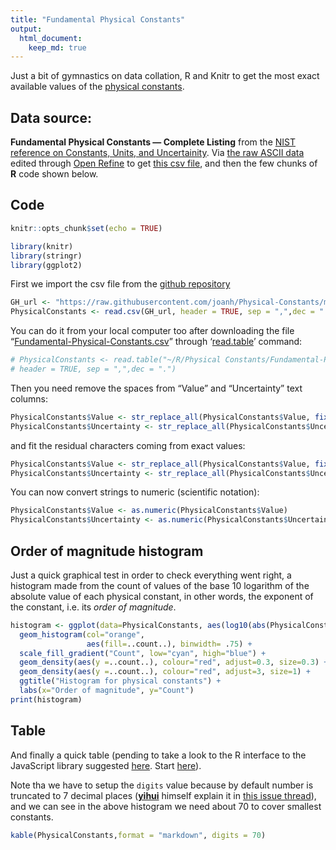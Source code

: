 ---
title: "Fundamental Physical Constants"
output:
  html_document:
    keep_md: true
---

Just a bit of gymnastics on data collation, R and Knitr to get the most exact available values of the [physical constants](https://en.wikipedia.org/wiki/Physical_constant).

## Data source:

**Fundamental Physical Constants --- Complete Listing**
from the [NIST reference on Constants, Units, and Uncertainity](https://physics.nist.gov/cuu/Constants/index.html). 
Via [the raw ASCII data](http://physics.nist.gov/cuu/Constants/Table/allascii.txt) edited through [Open Refine](http://openrefine.org/) to get [this csv file](https://raw.githubusercontent.com/joanh/Physical-Constants/master/Fundamental-Physical-Constants.csv), and then the few chunks of **R** code shown below.


## Code

```{r setup, include=TRUE}
knitr::opts_chunk$set(echo = TRUE)
```

```{r results='hide', message=FALSE, warning=FALSE}
library(knitr)
library(stringr)
library(ggplot2)
```
First we import the csv file from the [github repository](https://raw.githubusercontent.com/joanh/Physical-Constants/master/Fundamental-Physical-Constants.csv)

```{r evaluate=TRUE}
GH_url <- "https://raw.githubusercontent.com/joanh/Physical-Constants/master/Fundamental-Physical-Constants.csv"
PhysicalConstants <- read.csv(GH_url, header = TRUE, sep = ",",dec = ".")

```

You can do it from your local computer too after downloading the file  "[Fundamental-Physical-Constants.csv](https://raw.githubusercontent.com/joanh/Physical-Constants/master/Fundamental-Physical-Constants.csv)" through '[read.table](https://stat.ethz.ch/R-manual/R-devel/library/utils/html/read.table.html)' command:

``` {r evaluate=FALSE}
# PhysicalConstants <- read.table("~/R/Physical Constants/Fundamental-Physical-Constants.csv",
# header = TRUE, sep = ",",dec = ".")
```
Then you need remove the spaces from "Value" and "Uncertainty" text columns:

``` {r evaluate=TRUE}
PhysicalConstants$Value <- str_replace_all(PhysicalConstants$Value, fixed(" "), "")
PhysicalConstants$Uncertainty <- str_replace_all(PhysicalConstants$Uncertainty, fixed(" "), "")
```

and fit the residual characters coming from exact values:

``` {r evaluate=TRUE}
PhysicalConstants$Value <- str_replace_all(PhysicalConstants$Value, fixed("..."), "")
PhysicalConstants$Uncertainty <- str_replace_all(PhysicalConstants$Uncertainty, fixed("(exact)"), "0.0")
```

You can now convert strings to numeric (scientific notation):

``` {r evaluate=TRUE}
PhysicalConstants$Value <- as.numeric(PhysicalConstants$Value)
PhysicalConstants$Uncertainty <- as.numeric(PhysicalConstants$Uncertainty)

```


## Order of magnitude histogram

Just a quick graphical test in order to check everything went right, a histogram made from the count of values of the base 10 logarithm of the absolute value of each physical constant, in other words, the exponent of the constant, i.e. its *order of magnitude*.

```{r evaluate=TRUE, echo=TRUE, fig.height=6, fig.width=9}
histogram <- ggplot(data=PhysicalConstants, aes(log10(abs(PhysicalConstants$Value)))) +
  geom_histogram(col="orange", 
                 aes(fill=..count..), binwidth= .75) +
  scale_fill_gradient("Count", low="cyan", high="blue") +
  geom_density(aes(y =..count..), colour="red", adjust=0.3, size=0.3) +
  geom_density(aes(y =..count..), colour="red", adjust=3, size=1) +
  ggtitle("Histogram for physical constants") +
  labs(x="Order of magnitude", y="Count")
print(histogram)
```

## Table

And finally a quick table (pending to take a look to the R interface to the JavaScript library suggested [here](https://stackoverflow.com/questions/27120002/is-it-possible-to-have-sortableinteractive-table-in-rmarkdown). Start [here](http://rstudio.github.io/DT/)).


Note tha we have to setup the `digits` value because by default number is truncated to 7 decimal places (**[yihui](https://github.com/yihui)** himself explain it in [this issue thread](https://github.com/yihui/knitr/issues/1187)), and we can see in the above histogram we need about 70 to cover smallest constants. 

``` {r evaluate=TRUE}
kable(PhysicalConstants,format = "markdown", digits = 70)

```